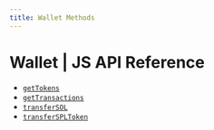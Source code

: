```yaml
---
title: Wallet Methods
---
```


# Wallet | JS API Reference

- [`getTokens`](/api-reference/js/wallet/getTokens)
- [`getTransactions`](/api-reference/js/wallet/getTransactions)
- [`transferSOL`](/api-reference/js/wallet/transferSOL)
- [`transferSPLToken`](/api-reference/js/wallet/transferSPLToken)